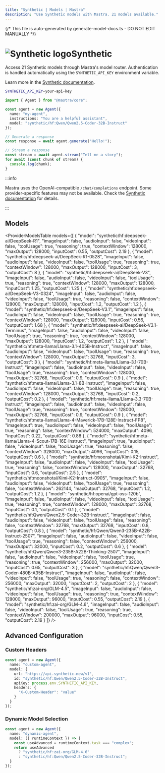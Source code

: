 ```yaml
---
title: "Synthetic | Models | Mastra"
description: "Use Synthetic models with Mastra. 21 models available."
---
```


{/* This file is auto-generated by generate-model-docs.ts - DO NOT EDIT MANUALLY */}



# <img src="https://models.dev/logos/synthetic.svg" alt="Synthetic logo" className="inline w-8 h-8 mr-2 align-middle dark:invert dark:brightness-0 dark:contrast-200" />Synthetic

Access 21 Synthetic models through Mastra's model router. Authentication is handled automatically using the `SYNTHETIC_API_KEY` environment variable.

Learn more in the [Synthetic documentation](https://synthetic.new/pricing).

```bash
SYNTHETIC_API_KEY=your-api-key
```

```typescript
import { Agent } from "@mastra/core";

const agent = new Agent({
  name: "my-agent",
  instructions: "You are a helpful assistant",
  model: "synthetic/hf:Qwen/Qwen2.5-Coder-32B-Instruct"
});

// Generate a response
const response = await agent.generate("Hello!");

// Stream a response
const stream = await agent.stream("Tell me a story");
for await (const chunk of stream) {
  console.log(chunk);
}
```

:::info

Mastra uses the OpenAI-compatible `/chat/completions` endpoint. Some provider-specific features may not be available. Check the [Synthetic documentation](https://synthetic.new/pricing) for details.

:::

## Models

<ProviderModelsTable 
  models={[
  {
    "model": "synthetic/hf:deepseek-ai/DeepSeek-R1",
    "imageInput": false,
    "audioInput": false,
    "videoInput": false,
    "toolUsage": true,
    "reasoning": true,
    "contextWindow": 128000,
    "maxOutput": 128000,
    "inputCost": 0.55,
    "outputCost": 2.19
  },
  {
    "model": "synthetic/hf:deepseek-ai/DeepSeek-R1-0528",
    "imageInput": false,
    "audioInput": false,
    "videoInput": false,
    "toolUsage": true,
    "reasoning": true,
    "contextWindow": 128000,
    "maxOutput": 128000,
    "inputCost": 3,
    "outputCost": 8
  },
  {
    "model": "synthetic/hf:deepseek-ai/DeepSeek-V3",
    "imageInput": false,
    "audioInput": false,
    "videoInput": false,
    "toolUsage": true,
    "reasoning": true,
    "contextWindow": 128000,
    "maxOutput": 128000,
    "inputCost": 1.25,
    "outputCost": 1.25
  },
  {
    "model": "synthetic/hf:deepseek-ai/DeepSeek-V3-0324",
    "imageInput": false,
    "audioInput": false,
    "videoInput": false,
    "toolUsage": true,
    "reasoning": false,
    "contextWindow": 128000,
    "maxOutput": 128000,
    "inputCost": 1.2,
    "outputCost": 1.2
  },
  {
    "model": "synthetic/hf:deepseek-ai/DeepSeek-V3.1",
    "imageInput": false,
    "audioInput": false,
    "videoInput": false,
    "toolUsage": true,
    "reasoning": true,
    "contextWindow": 128000,
    "maxOutput": 128000,
    "inputCost": 0.56,
    "outputCost": 1.68
  },
  {
    "model": "synthetic/hf:deepseek-ai/DeepSeek-V3.1-Terminus",
    "imageInput": false,
    "audioInput": false,
    "videoInput": false,
    "toolUsage": true,
    "reasoning": true,
    "contextWindow": 128000,
    "maxOutput": 128000,
    "inputCost": 1.2,
    "outputCost": 1.2
  },
  {
    "model": "synthetic/hf:meta-llama/Llama-3.1-405B-Instruct",
    "imageInput": false,
    "audioInput": false,
    "videoInput": false,
    "toolUsage": true,
    "reasoning": true,
    "contextWindow": 128000,
    "maxOutput": 32768,
    "inputCost": 3,
    "outputCost": 3
  },
  {
    "model": "synthetic/hf:meta-llama/Llama-3.1-70B-Instruct",
    "imageInput": false,
    "audioInput": false,
    "videoInput": false,
    "toolUsage": true,
    "reasoning": true,
    "contextWindow": 128000,
    "maxOutput": 32768,
    "inputCost": 0.9,
    "outputCost": 0.9
  },
  {
    "model": "synthetic/hf:meta-llama/Llama-3.1-8B-Instruct",
    "imageInput": false,
    "audioInput": false,
    "videoInput": false,
    "toolUsage": true,
    "reasoning": true,
    "contextWindow": 128000,
    "maxOutput": 32768,
    "inputCost": 0.2,
    "outputCost": 0.2
  },
  {
    "model": "synthetic/hf:meta-llama/Llama-3.3-70B-Instruct",
    "imageInput": false,
    "audioInput": false,
    "videoInput": false,
    "toolUsage": true,
    "reasoning": true,
    "contextWindow": 128000,
    "maxOutput": 32768,
    "inputCost": 0.9,
    "outputCost": 0.9
  },
  {
    "model": "synthetic/hf:meta-llama/Llama-4-Maverick-17B-128E-Instruct-FP8",
    "imageInput": true,
    "audioInput": false,
    "videoInput": false,
    "toolUsage": true,
    "reasoning": false,
    "contextWindow": 524000,
    "maxOutput": 4096,
    "inputCost": 0.22,
    "outputCost": 0.88
  },
  {
    "model": "synthetic/hf:meta-llama/Llama-4-Scout-17B-16E-Instruct",
    "imageInput": true,
    "audioInput": false,
    "videoInput": false,
    "toolUsage": true,
    "reasoning": false,
    "contextWindow": 328000,
    "maxOutput": 4096,
    "inputCost": 0.15,
    "outputCost": 0.6
  },
  {
    "model": "synthetic/hf:moonshotai/Kimi-K2-Instruct",
    "imageInput": false,
    "audioInput": false,
    "videoInput": false,
    "toolUsage": true,
    "reasoning": false,
    "contextWindow": 128000,
    "maxOutput": 32768,
    "inputCost": 0.6,
    "outputCost": 2.5
  },
  {
    "model": "synthetic/hf:moonshotai/Kimi-K2-Instruct-0905",
    "imageInput": false,
    "audioInput": false,
    "videoInput": false,
    "toolUsage": true,
    "reasoning": false,
    "contextWindow": 262144,
    "maxOutput": 32768,
    "inputCost": 1.2,
    "outputCost": 1.2
  },
  {
    "model": "synthetic/hf:openai/gpt-oss-120b",
    "imageInput": false,
    "audioInput": false,
    "videoInput": false,
    "toolUsage": true,
    "reasoning": true,
    "contextWindow": 128000,
    "maxOutput": 32768,
    "inputCost": 0.1,
    "outputCost": 0.1
  },
  {
    "model": "synthetic/hf:Qwen/Qwen2.5-Coder-32B-Instruct",
    "imageInput": false,
    "audioInput": false,
    "videoInput": false,
    "toolUsage": false,
    "reasoning": false,
    "contextWindow": 32768,
    "maxOutput": 32768,
    "inputCost": 0.8,
    "outputCost": 0.8
  },
  {
    "model": "synthetic/hf:Qwen/Qwen3-235B-A22B-Instruct-2507",
    "imageInput": false,
    "audioInput": false,
    "videoInput": false,
    "toolUsage": true,
    "reasoning": false,
    "contextWindow": 256000,
    "maxOutput": 32000,
    "inputCost": 0.2,
    "outputCost": 0.6
  },
  {
    "model": "synthetic/hf:Qwen/Qwen3-235B-A22B-Thinking-2507",
    "imageInput": false,
    "audioInput": false,
    "videoInput": false,
    "toolUsage": true,
    "reasoning": true,
    "contextWindow": 256000,
    "maxOutput": 32000,
    "inputCost": 0.65,
    "outputCost": 3
  },
  {
    "model": "synthetic/hf:Qwen/Qwen3-Coder-480B-A35B-Instruct",
    "imageInput": false,
    "audioInput": false,
    "videoInput": false,
    "toolUsage": true,
    "reasoning": false,
    "contextWindow": 256000,
    "maxOutput": 32000,
    "inputCost": 2,
    "outputCost": 2
  },
  {
    "model": "synthetic/hf:zai-org/GLM-4.5",
    "imageInput": false,
    "audioInput": false,
    "videoInput": false,
    "toolUsage": true,
    "reasoning": true,
    "contextWindow": 128000,
    "maxOutput": 96000,
    "inputCost": 0.55,
    "outputCost": 2.19
  },
  {
    "model": "synthetic/hf:zai-org/GLM-4.6",
    "imageInput": false,
    "audioInput": false,
    "videoInput": false,
    "toolUsage": true,
    "reasoning": true,
    "contextWindow": 200000,
    "maxOutput": 96000,
    "inputCost": 0.55,
    "outputCost": 2.19
  }
]}
/>

## Advanced Configuration

### Custom Headers

```typescript
const agent = new Agent({
  name: "custom-agent",
  model: {
    url: "https://api.synthetic.new/v1",
    id: "synthetic/hf:Qwen/Qwen2.5-Coder-32B-Instruct",
    apiKey: process.env.SYNTHETIC_API_KEY,
    headers: {
      "X-Custom-Header": "value"
    }
  }
});
```

### Dynamic Model Selection

```typescript
const agent = new Agent({
  name: "dynamic-agent",
  model: ({ runtimeContext }) => {
    const useAdvanced = runtimeContext.task === "complex";
    return useAdvanced 
      ? "synthetic/hf:zai-org/GLM-4.6"
      : "synthetic/hf:Qwen/Qwen2.5-Coder-32B-Instruct";
  }
});
```


